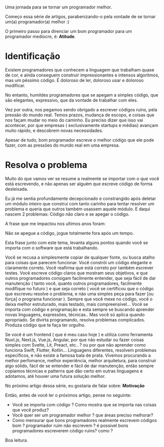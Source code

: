 Uma jornada para se tornar um programador melhor.

Começo essa série de artigos, parabenizando-o pela vontade de se tornar um(a) programador(a) melhor :)

O primeiro passo para direnciar um bom programador para um programador medíocre, é: <b>Atitude</b>.

# Identificação

Existem programadores que conhecem a linguagem que trabalham quase de cor, e ainda conseguem construir impressionantes e intensos algoritmos, mas um péssimo código. É doloroso de ler, doloroso usar e doloroso modificar.

No entanto, humildes programadores que se apegam a simples código, que são elegantes, expressivo, que da vontade de trabalhar com eles.

Vez por outra, nos pegamos sendo obrigado a escrever códigos ruins, pela pressão do mundo real. Temos prazos, mudança de escopo, e coisas que nos façam mudar no meio do caminho. Eu preciso dizer que isso vai acontecer, por que empresas ( exclusivamente startups e médias) avançam muito rápido, e descobrem novas necessidades.

Apesar de tudo, bom programador escreve o melhor código que ele pode fazer, com as pressões do mundo real em uma empresa.

# Resolva o problema
Muito do que vamos ver se resume a realmente se importar com o que você está escrevendo, e não apenas ser alguém que escreve código de forma desleixada.

Eu já me sentia profundamente decepcionado e constrangido após deletar um módulo inteiro que construi com tanto carinho para tentar resolver um problema e queria que outros também usassem aquele módulo. E daqui nascem 2 problemas: Código não claro e se apegar o código.

A frase que me impactou nos ultimos anos foram:

Não se apegue a código, jogue totalmente fora após um tempo.

Esta frase junto com este tema, levanta alguns pontos quando você se importa com o software que está trabalhando.

Você se recusa a simplesmente copiar de qualquer fonte, ou busca atalho para coisas que parecem funcionar. Você constrói um código elegante e claramente correto. Você reafirma que está correto por também escrever testes.
Você escreve código claros que mostram seus objetivos, e que outros programadores consigam facilmente entender, que seja fácil de dar manutenção ( tanto você, quanto outros programadores, facilmente modifique no futuro ) e que seja correto ( você se certificou que o código que escreveu resolve o problema, e não uma simples peça para fazer [ou força] o programa funcionar ).
Sempre que você mexe no código, você o deixa melhor estruturado, mais testado, mais compreensível…
Você se importa com código e programação e esta sempre se buscando aprender novas linguagens, expressões, técnicas.. Mas você só aplica quando apropriado.
Se divirta programando, resolva problemas complicados. Produza código que te faça ter orgulho.

Se você é um frontend ( que é meu caso hoje ) e utiliza como ferramenta Nuxt.js, Next.js, Vue.js, Angular, por que não estudar ou fazer coisas simples com Svelte, Lit, Preact, etc.. ? ou por que não aprender como funciona Swift, Flutter, Kotlin… Linguagens diferentes, resolvem problemas específicos, e não existe a famosa bala de prata. Vivemos procurando a melhor perfomance, melhor experiência, melhor arquitetura, para construir algo sólido, fácil de se entender e fácil de dar manutenção, então sempre copiamos técnicas e patterns que dão certo em outras linguagens e adotamos, até houver uma futura solução melhor.

No próximo artigo dessa série, eu gostaria de falar sobre: <b>Motivação</b>

Então, antes de você ler o próximos artigo, pense no seguinte:

- Você se importa com código ? Como mostra que se importa nas coisas que você produz?
- Você quer ser um programador melhor ? que áreas preciso melhorar?
- Como mensurar que bons programadores realmente escrevem códigos bom ? programador ruim não escrevem ? é possivel bons programadores escreverem código ruins? como ?

Boa leitura.